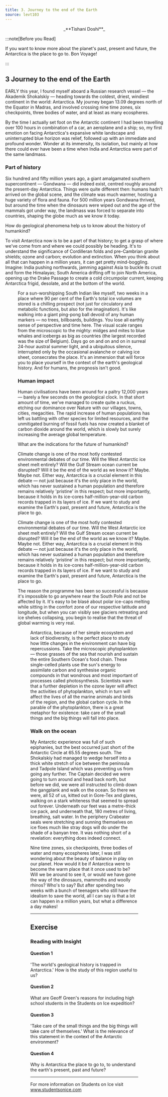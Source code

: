 ```yaml
---
title: 3. Journey to the end of the Earth
source: levt103
---
```



<center>
_**Tishani Doshi**_
</center>

:::note[Before you Read]

If you want to know more about the planet's past, present and future, the
Antarctica is the place to go to. Bon Voyage!

:::

## 3 Journey to the end of the Earth

EARLY this year, I found myself aboard a Russian research vessel — the Akademik
Shokalskiy — heading towards the coldest, driest, windiest continent in the
world: Antarctica. My journey began 13.09 degrees north of the Equator in
Madras, and involved crossing nine time zones, six checkpoints, three bodies of
water, and at least as many ecospheres.

By the time I actually set foot on the Antarctic continent I had been travelling
over 100 hours in combination of a car, an aeroplane and a ship; so, my first
emotion on facing Antarctica's expansive white landscape and uninterrupted blue
horizon was relief, followed up with an immediate and profound wonder. Wonder at
its immensity, its isolation, but mainly at how there could ever have been a
time when India and Antarctica were part of the same landmass.

### Part of history

Six hundred and fifty million years ago, a giant amalgamated southern
supercontinent — Gondwana — did indeed exist, centred roughly around the
present-day Antarctica. Things were quite different then: humans hadn't arrived
on the global scene, and the climate was much warmer, hosting a huge variety of
flora and fauna. For 500 million years Gondwana thrived, but around the time
when the dinosaurs were wiped out and the age of the mammals got under way, the
landmass was forced to separate into countries, shaping the globe much as we
know it today.

<Think title="Read and find out">

How do geological phenomena help us to know about the history of humankind?

</Think>

To visit Antarctica now is to be a part of that history; to get a grasp of where
we've come from and where we could possibly be heading. It's to understand the
significance of Cordilleran folds and pre-Cambrian granite shields; ozone and
carbon; evolution and extinction. When you think about all that can happen in a
million years, it can get pretty mind-boggling. Imagine: India pushing
northwards, jamming against Asia to buckle its crust and form the Himalayas;
South America drifting off to join North America, opening up the Drake Passage
to create a cold circumpolar current, keeping Antarctica frigid, desolate, and
at the bottom of the world.

<Figure
    invertable={true}
    images={[
        {
            src: import("./res/fig_3.1.png"),
            alt: "Fig. 3.1"
        }
    ]}
/>

For a sun-worshipping South Indian like myself, two weeks in a place where 90
per cent of the Earth's total ice volumes are stored is a chilling prospect (not
just for circulatory and metabolic functions, but also for the imagination).
It's like walking into a giant ping-pong ball devoid of any human markers — no
trees, billboards, buildings. You lose all earthly sense of perspective and time
here. The visual scale ranges from the microscopic to the mighty: midges and
mites to blue whales and icebergs as big as countries (the largest recorded was
the size of Belgium). Days go on and on and on in surreal 24-hour austral summer
light, and a ubiquitous silence, interrupted only by the occasional avalanche or
calving ice sheet, consecrates the place. It's an immersion that will force you
to place yourself in the context of the earth's geological history. And for
humans, the prognosis isn't good.

### Human impact

Human civilisations have been around for a paltry 12,000 years — barely a few
seconds on the geological clock. In that short amount of time, we've managed to
create quite a ruckus, etching our dominance over Nature with our villages,
towns, cities, megacities. The rapid increase of human populations has left us
battling with other species for limited resources, and the unmitigated burning
of fossil fuels has now created a blanket of carbon dioxide around the world,
which is slowly but surely increasing the average global temperature.

<Think title="Read and find out">

What are the indications for the future of humankind?

</Think>

Climate change is one of the most hotly contested environmental debates of our
time. Will the West Antarctic ice sheet melt entirely? Will the Gulf Stream
ocean current be disrupted? Will it be the end of the world as we know it?
Maybe. Maybe not. Either way, Antarctica is a crucial element in this debate —
not just because it's the only place in the world, which has never sustained a
human population and therefore remains relatively 'pristine' in this respect;
but more importantly, because it holds in its ice-cores half-million-year-old
carbon records trapped in its layers of ice. If we want to study and examine the
Earth's past, present and future, Antarctica is the place to go.

Climate change is one of the most hotly contested environmental debates of our
time. Will the West Antarctic ice sheet melt entirely? Will the Gulf Stream
ocean current be disrupted? Will it be the end of the world as we know it?
Maybe. Maybe not. Either way, Antarctica is a crucial element in this debate —
not just because it's the only place in the world, which has never sustained a
human population and therefore remains relatively 'pristine' in this respect;
but more importantly, because it holds in its ice-cores half-million-year-old
carbon records trapped in its layers of ice. If we want to study and examine the
Earth's past, present and future, Antarctica is the place to go.

The reason the programme has been so successful is because it's impossible to go
anywhere near the South Pole and not be affected by it. It's easy to be blasé
about polar ice-caps melting while sitting in the comfort zone of our respective
latitude and longitude, but when you can visibly see glaciers retreating and ice
shelves collapsing, you begin to realise that the threat of global warming is
very real.

<Figure
    invertable={true}
    images={[
        {
            src: import("./res/fig_3.2.png"),
            alt: "Fig. 3.2"
        }
    ]}
/>

Antarctica, because of her simple ecosystem and lack of biodiversity, is the
perfect place to study how little changes in the environment can have big
repercussions. Take the microscopic phytoplankton — those grasses of the sea
that nourish and sustain the entire Southern Ocean's food chain. These
single-celled plants use the sun's energy to assimilate carbon and synthesise
organic compounds in that wondrous and most important of processes called
photosynthesis. Scientists warn that a further depletion in the ozone layer will
affect the activities of phytoplankton, which in turn will affect the lives of
all the marine animals and birds of the region, and the global carbon cycle. In
the parable of the phytoplankton, there is a great metaphor for existence: take
care of the small things and the big things will fall into place.

### Walk on the ocean

My Antarctic experience was full of such epiphanies, but the best occurred just
short of the Antarctic Circle at 65.55 degrees south. The Shokalskiy had managed
to wedge herself into a thick white stretch of ice between the peninsula and
Tadpole Island which was preventing us from going any further. The Captain
decided we were going to turn around and head back north, but before we did, we
were all instructed to climb down the gangplank and walk on the ocean. So there
we were, all 52 of us, kitted out in Gore-Tex and glares, walking on a stark
whiteness that seemed to spread out forever. Underneath our feet was a
metre-thick ice pack, and underneath that, 180 metres of living, breathing, salt
water. In the periphery Crabeater seals were stretching and sunning themselves
on ice floes much like stray dogs will do under the shade of a banyan tree. It
was nothing short of a revelation: everything does indeed connect.

Nine time zones, six checkpoints, three bodies of water and many ecospheres
later, I was still wondering about the beauty of balance in play on our planet.
How would it be if Antarctica were to become the warm place that it once used to
be? Will we be around to see it, or would we have gone the way of the dinosaurs,
mammoths and woolly rhinos? Who's to say? But after spending two weeks with a
bunch of teenagers who still have the idealism to save the world, all I can say
is that a lot can happen in a million years, but what a difference a day makes!

---

## Exercise

### Reading with Insight

#### Question 1

'The world's geological history is trapped in Antarctica.' How is the study of
this region useful to us?

#### Question 2

What are Geoff Green's reasons for including high school students in the
Students on Ice expedition?

#### Question 3

'Take care of the small things and the big things will take care of themselves.'
What is the relevance of this statement in the context of the Antarctic
environment?

#### Question 4

Why is Antarctica the place to go to, to understand the earth's present, past
and future?

---

For more information on Students on Ice visit www.studentsonice.com
